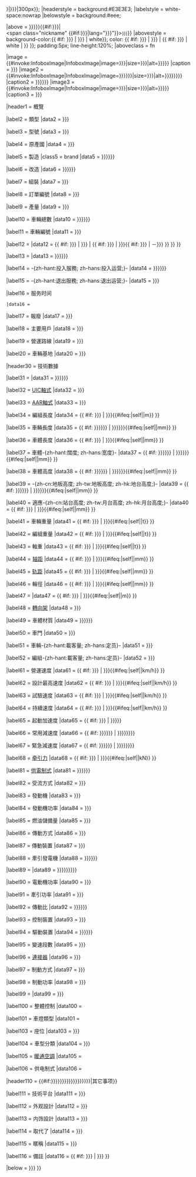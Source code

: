 <includeonly>{{Infobox
|name = Infobox train
|bodyclass = vcard hProduct
|bodystyle = width:{{#if:{{{box_width|{{{信息框寬度|}}}}}}|{{{box_width|{{{信息框寬度|}}}}}}|300px}};
|headerstyle = background:#E3E3E3;
|labelstyle = white-space:nowrap
|belowstyle = background:#eee;

|above = {{{車輛名稱|{{{name|{{PAGENAMEBASE}}}}}}}}{{#if:{{{原文名稱|{{{native_name|}}}}}}|<br><span class="nickname" {{#if:{{{原文語言|{{{native_name_lang|}}}}}}|lang="{{{原文語言|{{{native_name_lang}}}}}}"}}><small>{{{原文名稱|{{{native_name}}}}}}</small></span>}}
|abovestyle = background-color:{{ #if: {{{公司色|{{{background_color|}}}}}} | {{{公司色|{{{background_color}}}}}} | white}}; color: {{ #if: {{{標題色|{{{name_color|}}}}}} | {{{標題色|{{{name_color}}}}}} | {{ #if: {{{公司色|{{{background_color|}}}}}} | white | }} }};  padding:5px; line-height:120%;
|aboveclass = fn

|image = {{#invoke:InfoboxImage|InfoboxImage|image={{{圖像|{{{image|}}}}}}|size={{{pxl|{{{image_size|290px}}}}}}|alt={{{圖像替代文字|{{{imagealt|}}}}}}}}
|caption = {{{圖像說明|{{{caption|}}}}}}
|image2 = {{#invoke:InfoboxImage|InfoboxImage|image={{{圖像2|{{{image2|{{{interiorimage|}}}}}}}}}|size={{{pxl2|{{{image_size2|290px}}}}}}|alt={{{圖像替代文字2|{{{imagealt2|{{{interiorimagealt|}}}}}}}}}}}
|caption2 = {{{圖像說明2|{{{caption2|{{{interiorcaption|}}}}}}}}}
|image3 = {{#invoke:InfoboxImage|InfoboxImage|image={{{圖像3|{{{image3|}}}}}}|size={{{pxl3|{{{image_size3|290px}}}}}}|alt={{{圖像替代文字3|{{{imagealt3|}}}}}}}}
|caption3 = {{{圖像說明3|{{{caption3|}}}}}}

|header1 = 概覽

|label2 = 類型
|data2 = {{{類型|{{{traction|}}}}}}

|label3 = 型號
|data3 = {{{型號|{{{diagram|}}}}}}

|label4 = 原產國
|data4 = {{{原產國|{{{origin|}}}}}}

|label5 = 製造
|class5 = brand
|data5 = {{{製造商|{{{製造|{{{manufacturer|}}}}}}}}}

|label6 = 改造
|data6 = {{{改造商|{{{改造|{{{Remodeler|}}}}}}}}}

|label7 = 組裝
|data7 = {{{組裝|{{{assembly|}}}}}}

|label8 = 訂單編號
|data8 = {{{訂單編號|{{{ordernumber|}}}}}}

|label9 = 產量
|data9 = {{{產量|{{{numberbuilt|}}}}}}

|label10 = 車輛總數
|data10 = {{{輛數|{{{車輛總數|{{{numbercar|}}}}}}}}}

|label11 = 車輛編號
|data11 = {{{車輛編號|{{{fleetnumbers|}}}}}}

|label12 = {{nowrap|製造年份}}
|data12 = {{ #if: {{{製造年份|{{{yearconstruction|}}}}}} | {{{製造年份|{{{yearconstruction}}}}}} | {{ #if: {{{投產年份|{{{constructionstart|}}}}}} | {{{投產年份|{{{constructionstart}}}}}}{{ #if: {{{停產年份|{{{constructionend|}}}}}} | －{{{停產年份|{{{constructionend}}}}}} }} }} }} 

|label13 = {{nowrap|改造年份}}
|data13 = {{{改造年份|{{{改造年份|{{{Yearofrenovation|}}}}}}}}}

|label14 = -{zh-hant:投入服務; zh-hans:投入运营;}-
|data14 = {{{投入服務日期|{{{投入服務|{{{yearservice|}}}}}}}}}

|label15 = -{zh-hant:退出服務; zh-hans:退出运营;}-
|data15 = {{{退出服務|{{{yearserviceend|}}}}}}

|label16 = 服务时间
 |data16 = {{{service|}}}

|label17 = 報廢
|data17 = {{{報廢|{{{yearscrapped|}}}}}}

|label18 = 主要用戶
|data18 = {{{用戶|{{{operator|}}}}}}

|label19 = 營運路線
|data19 = {{{路線|{{{lines|}}}}}}

|label20 = 車輛基地
|data20 = {{{車輛基地|{{{depots|}}}}}}

|header30 = 技術數據

|label31 = {{nowrap|列車編組}}
|data31 = {{{列車編組|{{{編組|{{{formation|}}}}}}}}}

|label32 = [[UIC铁路机车轴式分类|UIC軸式]]
|data32 = {{{UIC軸式|{{{uicclass|}}}}}}

|label33 = [[AAR轴式|AAR軸式]]
|data33 = {{{AAR軸式|{{{aarwheels|}}}}}}

|label34 = 編組長度
|data34 = {{ #if: {{{編組長度|{{{trainlength|}}}}}} | {{{編組長度|{{{trainlength}}}}}}{{wrap}}{{#ifeq:{{{unit|}}}|self||m}} }}

|label35 = 車輛長度
|data35 = {{ #if: {{{全長|{{{車輛長度|{{{carlength|}}}}}}}}} | {{{全長|{{{車輛長度|{{{carlength}}}}}}}}}{{wrap}}{{#ifeq:{{{unit|}}}|self||mm}} }}

|label36 = 車體長度
|data36 = {{ #if: {{{車體長度|{{{bodylength|}}}}}} | {{{車體長度|{{{bodylength}}}}}}{{wrap}}{{#ifeq:{{{unit|}}}|self||mm}} }}

|label37 = 車體-{zh-hant:闊度; zh-hans:宽度}-
|data37 = {{ #if: {{{全闊|{{{車輛寬度|{{{width|}}}}}}}}} | {{{全闊|{{{車輛寬度|{{{width}}}}}}}}}{{wrap}}{{#ifeq:{{{unit|}}}|self||mm}} }}

|label38 = 車體高度
|data38 = {{ #if: {{{全高|{{{車輛高度|{{{height|}}}}}}}}} | {{{全高|{{{車輛高度|{{{height}}}}}}}}}{{wrap}}{{#ifeq:{{{unit|}}}|self||mm}} }}

|label39 = -{zh-cn:地板高度; zh-tw:地板高度; zh-hk:地台高度;}-
|data39 = {{ #if: {{{地板高度|{{{地台高度|{{{floorheight|}}}}}}}}} | {{{地板高度|{{{地台高度|{{{floorheight}}}}}}}}}{{wrap}}{{#ifeq:{{{unit|}}}|self||mm}} }}

|label40 = 適應-{zh-cn:站台高度; zh-tw:月台高度; zh-hk:月台高度;}-
|data40 = {{ #if: {{{月台高度|{{{platformheight|}}}}}} | {{{月台高度|{{{platformheight}}}}}}{{wrap}}{{#ifeq:{{{unit|}}}|self||mm}} }}

|label41 = 車輛重量
|data41 = {{ #if: {{{車輛重量|{{{weight|}}}}}} | {{{車輛重量|{{{weight}}}}}}{{wrap}}{{#ifeq:{{{unit|}}}|self||t}} }}

|label42 = 編組重量
|data42 = {{ #if: {{{編組總重量|{{{trainweight|}}}}}} | {{{編組總重量|{{{trainweight}}}}}}{{wrap}}{{#ifeq:{{{unit|}}}|self||t}} }}

|label43 = 軸重
|data43 = {{ #if: {{{軸重|{{{axleload|}}}}}} | {{{軸重|{{{axleload}}}}}}{{wrap}}{{#ifeq:{{{unit|}}}|self||t}} }}

|label44 = [[轴距]]
|data44 = {{ #if: {{{軸距|{{{wheelbase|}}}}}} | {{{軸距|{{{wheelbase}}}}}}{{wrap}}{{#ifeq:{{{unit|}}}|self||mm}} }}

|label45 = [[轨距]]
|data45 = {{ #if: {{{軌距|{{{gauge|}}}}}} | {{{軌距|{{{gauge}}}}}}{{wrap}}{{#ifeq:{{{unit|}}}|self||mm}} }}

|label46 = 輪徑
|data46 = {{ #if: {{{輪徑|{{{wheeldiameter|}}}}}} | {{{輪徑|{{{wheeldiameter}}}}}}{{wrap}}{{#ifeq:{{{unit|}}}|self||mm}} }}

|label47 = {{nowrap|[[最小曲线半径|通過最小曲線半徑]]}}
|data47 = {{ #if: {{{最小曲線半徑|{{{minimumcurve|}}}}}} | {{{最小曲線半徑|{{{minimumcurve}}}}}}{{wrap}}{{#ifeq:{{{unit|}}}|self||m}} }}

|label48 = [[轉向架]]
|data48 = {{{轉向架|{{{bogies|}}}}}}

|label49 = 車體材質
|data49 = {{{車體物料|{{{車身物料|{{{carbody|}}}}}}}}}

|label50 = 車門
|data50 = {{{車門|{{{doors|}}}}}}

|label51 = 車輛-{zh-hant:載客量; zh-hans:定员}-
|data51 = {{{載客量|{{{capacity|}}}}}}

|label52 = 編組-{zh-hant:載客量; zh-hans:定员}-
|data52 = {{{編組載客量|{{{traincapacity|}}}}}}

|label61 = 營運速度
|data61 = {{ #if: {{{營運最高速度|{{{maxspeed|}}}}}} | {{{營運最高速度|{{{maxspeed}}}}}}{{wrap}}{{#ifeq:{{{unit|}}}|self||km/h}} }}

|label62 = 設計最高速度
|data62 = {{ #if: {{{設計最高速度|{{{structuralspeed|}}}}}} | {{{設計最高速度|{{{structuralspeed}}}}}}{{wrap}}{{#ifeq:{{{unit|}}}|self||km/h}} }}

|label63 = 試驗速度
|data63 = {{ #if: {{{試驗最高速度|{{{testspeed|}}}}}} | {{{試驗最高速度|{{{testspeed}}}}}}{{wrap}}{{#ifeq:{{{unit|}}}|self||km/h}} }}

|label64 = 持續速度
|data64 = {{ #if: {{{持續速度|{{{continuousspeed|}}}}}} | {{{持續速度|{{{continuousspeed}}}}}}{{wrap}}{{#ifeq:{{{unit|}}}|self||km/h}} }}

|label65 = 起動加速度
|data65 = {{ #if: {{{起動加速度|{{{acceleration|}}}}}} | {{{起動加速度|{{{acceleration}}}}}}{{wrap}}}}

|label66 = 常用減速度
|data66 = {{ #if: {{{常用減速度|{{{減速度（正常）|{{{deceleration|}}}}}}}}} | {{{常用減速度|{{{減速度（正常）|{{{deceleration}}}}}}}}}{{wrap}}}}

|label67 = 緊急減速度
|data67 = {{ #if: {{{緊急減速度|{{{減速度（緊急）|{{{emergency_deceleration|}}}}}}}}} | {{{緊急減速度|{{{減速度（緊急）|{{{emergency_deceleration}}}}}}}}}{{wrap}}}}

|label68 = [[牵引力]]
|data68 = {{ #if: {{{牽引力|{{{tractiveeffort|}}}}}} | {{{牽引力|{{{tractiveeffort}}}}}}{{wrap}}{{#ifeq:{{{unit|}}}|self||kN}} }}

|label81 = [[電氣化鐵路|供電制式]]
|data81 = {{{電化方式|{{{供電制式|{{{electricsystem|}}}}}}}}}

|label82 = 受流方式
|data82 = {{{受流方式|{{{collectionmethod|}}}}}}

|label83 = 發動機
|data83 = {{{發動機|{{{engine|}}}}}}

|label84 = 發動機功率
|data84 = {{{發動機功率|{{{enginepower|}}}}}}

|label85 = 燃油儲備量
|data85 = {{{燃油量|{{{fuelcapacity|}}}}}}

|label86 = 傳動方式
|data86 = {{{傳動方式|{{{transmission|}}}}}}

|label87 = 傳動裝置
|data87 = {{{傳動裝置|{{{transmissiondevice|}}}}}}

|label88 = 牽引發電機
|data88 = {{{牽引發電機|{{{generator|{{{alternator|}}}}}}}}}

|label89 = {{nowrap|[[牽引電動機]]}}
|data89 = {{{主電動機|{{{電動機|{{{牽引電動機|{{{tractionmotor|}}}}}}}}}}}}

|label90 = 電動機功率
|data90 = {{{電動機輸出|{{{motorpower|}}}}}}

|label91 = 牽引功率
|data91 = {{{編組輸出|{{{trainpower|}}}}}}

|label92 = 傳動比
|data92 = {{{齒輪比|{{{傳動比|{{{gearratio|}}}}}}}}}

|label93 = 控制裝置
|data93 = {{{控制裝置|{{{control|}}}}}}

|label94 = 驅動裝置
|data94 = {{{驅動裝置|{{{驅動方式|{{{drive|}}}}}}}}}

|label95 = 變速段數
|data95 = {{{變速段數|{{{shiftgear|}}}}}}

|label96 = [[车钩|連接器]]
|data96 = {{{連接器|{{{coupling|}}}}}}

|label97 = 制動方式
|data97 = {{{制動方式|{{{brakes|}}}}}}

|label98 = 制動功率
|data98 = {{{制動功率|{{{brakepower|}}}}}}

|label99 = {{nowrap|[[鐵路安全裝置|安全防護系統]]}}
|data99 = {{{保安裝置|{{{safety|}}}}}}

|label100 = 整體控制
|data100 = {{{multipleworking|}}}

|label101 = 車燈類型
|data101 = {{{light|}}}

|label103 = 座位
|data103 = {{{seating|{{{CarSeating|}}}}}}

|label104 = 車型分類
|data104 = {{{stocktype|{{{StockType|}}}}}}

|label105 = [[暖通空調]]
|data105 = {{{hvac|}}}

|label106 = 供电制式
|data106 = {{{powersupply|}}}

|header110 = {{#if:{{{技術平台|{{{family|}}}}}}{{{外形設計|{{{designer|}}}}}}{{{内部設計|{{{interiordesigner|}}}}}}{{{取代了|{{{replaced|}}}}}}{{{暱稱|{{{nickname|}}}}}}{{{備註|{{{note|}}}}}}|其它事项}}

|label111 = 技術平台
|data111 = {{{技術平台|{{{family|}}}}}}

|label112 = 外观設計
|data112 = {{{外形設計|{{{designer|}}}}}}

|label113 = 内饰設計
|data113 = {{{内部設計|{{{interiordesigner|}}}}}}

|label114 = 取代了
|data114 = {{{取代了|{{{replaced|}}}}}}

|label115 = 暱稱
|data115 = {{{暱稱|{{{nickname|}}}}}}

|label116 = 備註
|data116 = {{ #if: {{{備註|{{{note|}}}}}} | <nowiki></nowiki><!-- 為了容許輸入列表而加上 -->{{{備註|{{{note|}}}}}} }}

|below = {{{全寬備註|{{{wide_note|}}}}}}
}}</includeonly><noinclude>{{Documentation}}</noinclude>